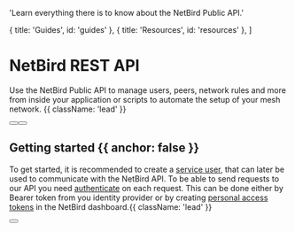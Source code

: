 
  'Learn everything there is to know about the NetBird Public API.'

  { title: 'Guides', id: 'guides' },
  { title: 'Resources', id: 'resources' },
]

<HeroPattern />

# NetBird REST API

Use the NetBird Public API to manage users, peers, network rules and more from inside your application or scripts to automate the setup of your mesh network. {{ className: 'lead' }}

<div className="not-prose mb-16 mt-6 flex gap-3">
  <Button href="/quickstart" arrow="right" children="Quickstart" />
  <Button href="/sdks" variant="outline" children="Explore SDKs" />
</div>

## Getting started {{ anchor: false }}

To get started, it is recommended to create a [service user](#), that can later be used to communicate with the NetBird API.
To be able to send requests to our API you need [authenticate](#) on each request. This can be done either by Bearer token from you identity provider or by creating [personal access tokens](#) in the NetBird dashboard.{{ className: 'lead' }}

<div className="not-prose">
  <Button
    href="/sdks"
    variant="text"
    arrow="right"
    children="Get your personal access token"
  />
</div>

<Guides />

<Resources />

